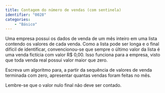 ```yaml
---
title: Contagem do número de vendas (com sentinela)
identifier: "0028"
categories:
    - "Básico"
---
```

::: {#exr-0028}
Uma empresa possui os dados de venda de um mês inteiro em uma lista contendo os valores de cada venda. Como a lista pode ser longa e o final difícil de identificar, convencionou-se que sempre o último valor da lista é uma venda fictícia com valor R$\ 0,00. Isso funciona para a empresa, visto que toda venda real possui valor maior que zero.

Escreva um algoritmo para, a partir da sequência de valores de venda terminada com zero, apresentar quantas vendas foram feitas no mês.

Lembre-se que o valor nulo final não deve ser contado.
:::